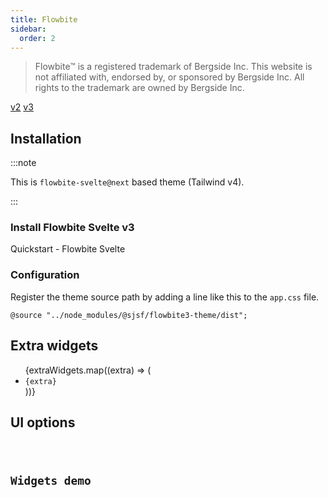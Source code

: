 ```yaml
---
title: Flowbite
sidebar:
  order: 2
---
```






> Flowbite™ is a registered trademark of Bergside Inc.
This website is not affiliated with, endorsed by, or sponsored by Bergside Inc.
All rights to the trademark are owned by Bergside Inc.

<Picker>
  <a href="../flowbite/" data-active={false}>v2</a>
  <a href="." data-active={true}>v3</a>
</Picker>

## Installation

<Npm pkg={THEME_PACKAGES.flowbite3} />

:::note

This is `flowbite-svelte@next` based theme (Tailwind v4).

:::

### Install Flowbite Svelte v3

<LinkButton href="https://next.flowbite-svelte.com/docs/pages/quickstart" variant='secondary' target="_blank" icon="external" >
  Quickstart - Flowbite Svelte
</LinkButton>

### Configuration

Register the theme source path by adding a line like this to the `app.css` file.

`@source "../node_modules/@sjsf/flowbite3-theme/dist";`

## Extra widgets

<ul>
  {extraWidgets.map((extra) => (
    <li><code>{extra}</code></li>
  ))}
</ul>

## UI options

<Code code={uiOptionsCode} lang="typescript" />

## Widgets demo

<Tabs>
  <TabItem label='Form'>
    <FormCard style={styles}>
      <Form client:only="svelte" />
    </FormCard>
  </TabItem>
  <TabItem label="JSON Schema" >
    <Code lang="json" code={JSON.stringify(schemas.schema, null, 2)} />
  </TabItem>
  <TabItem label="UI Schema">
    <Code lang="json" code={JSON.stringify(schemas.uiSchema, null, 2)} />
  </TabItem>
</Tabs>
